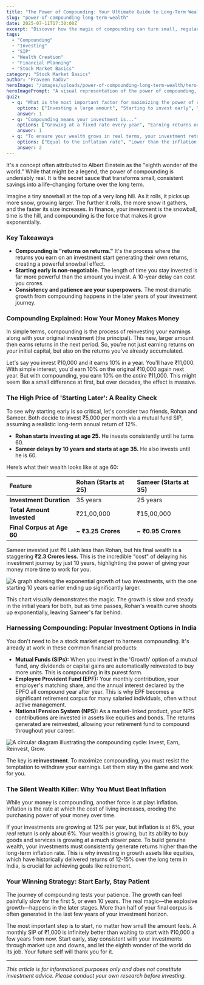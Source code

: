 ```yaml
---
title: "The Power of Compounding: Your Ultimate Guide to Long-Term Wealth"
slug: "power-of-compounding-long-term-wealth"
date: 2025-07-11T17:30:00Z
excerpt: "Discover how the magic of compounding can turn small, regular investments into a massive fortune over time. Learn why starting early is the single most important factor in wealth creation in India."
tags:
  - "Compounding"
  - "Investing"
  - "SIP"
  - "Wealth Creation"
  - "Financial Planning"
  - "Stock Market Basics"
category: "Stock Market Basics"
author: "Praveen Yadav"
heroImage: "/images/uploads/power-of-compounding-long-term-wealth/hero-image.jpg"
heroImagePrompt: "A visual representation of the power of compounding, showing a small sapling on the left growing into a large, fruit-bearing tree on the right, symbolizing the growth of money over time."
quiz:
  - q: "What is the most important factor for maximizing the power of compounding?"
    options: ["Investing a large amount", "Starting to invest early", "Choosing a high-risk investment"]
    answer: 1
  - q: "Compounding means your investment is..."
    options: ["Growing at a fixed rate every year", "Earning returns on both the principal and accumulated interest", "Only safe in fixed deposits"]
    answer: 1
  - q: "To ensure your wealth grows in real terms, your investment return rate should be:"
    options: ["Equal to the inflation rate", "Lower than the inflation rate", "Higher than the inflation rate"]
    answer: 2
---
```


It's a concept often attributed to Albert Einstein as the "eighth wonder of the world." While that might be a legend, the power of compounding is undeniably real. It is the secret sauce that transforms small, consistent savings into a life-changing fortune over the long term.

Imagine a tiny snowball at the top of a very long hill. As it rolls, it picks up more snow, growing larger. The further it rolls, the more snow it gathers, and the faster its size increases. In finance, your investment is the snowball, time is the hill, and compounding is the force that makes it grow exponentially.

### Key Takeaways

*   **Compounding is "returns on returns."** It's the process where the returns you earn on an investment start generating their own returns, creating a powerful snowball effect.
*   **Starting early is non-negotiable.** The length of time you stay invested is far more powerful than the amount you invest. A 10-year delay can cost you crores.
*   **Consistency and patience are your superpowers.** The most dramatic growth from compounding happens in the later years of your investment journey.

### Compounding Explained: How Your Money Makes Money

In simple terms, compounding is the process of reinvesting your earnings along with your original investment (the principal). This new, larger amount then earns returns in the next period. So, you're not just earning returns on your initial capital, but also on the returns you've already accumulated.

Let's say you invest ₹10,000 and it earns 10% in a year. You'll have ₹11,000. With simple interest, you'd earn 10% on the original ₹10,000 again next year. But with compounding, you earn 10% on the *entire* ₹11,000. This might seem like a small difference at first, but over decades, the effect is massive.

### The High Price of 'Starting Later': A Reality Check

To see why starting early is so critical, let's consider two friends, Rohan and Sameer. Both decide to invest ₹5,000 per month via a mutual fund SIP, assuming a realistic long-term annual return of 12%.

*   **Rohan starts investing at age 25.** He invests consistently until he turns 60.
*   **Sameer delays by 10 years and starts at age 35.** He also invests until he is 60.

Here’s what their wealth looks like at age 60:

| Feature | Rohan (Starts at 25) | Sameer (Starts at 35) |
| :--- | :--- | :--- |
| **Investment Duration** | 35 years | 25 years |
| **Total Amount Invested** | ₹21,00,000 | ₹15,00,000 |
| **Final Corpus at Age 60** | **~ ₹3.25 Crores** | **~ ₹0.95 Crores** |

Sameer invested just ₹6 Lakh less than Rohan, but his final wealth is a staggering **₹2.3 Crores less**. This is the incredible "cost" of delaying his investment journey by just 10 years, highlighting the power of giving your money more time to work for you.

![A graph showing the exponential growth of two investments, with the one starting 10 years earlier ending up significantly larger.](/images/uploads/power-of-compounding-long-term-wealth/cost-of-delay-chart.png)

This chart visually demonstrates the magic. The growth is slow and steady in the initial years for both, but as time passes, Rohan's wealth curve shoots up exponentially, leaving Sameer's far behind.

### Harnessing Compounding: Popular Investment Options in India

You don't need to be a stock market expert to harness compounding. It's already at work in these common financial products:

*   **Mutual Funds (SIPs):** When you invest in the 'Growth' option of a mutual fund, any dividends or capital gains are automatically reinvested to buy more units. This is compounding in its purest form.
*   **Employee Provident Fund (EPF):** Your monthly contribution, your employer's matching share, and the annual interest declared by the EPFO all compound year after year. This is why EPF becomes a significant retirement corpus for many salaried individuals, often without active management.
*   **National Pension System (NPS):** As a market-linked product, your NPS contributions are invested in assets like equities and bonds. The returns generated are reinvested, allowing your retirement fund to compound throughout your career.

![A circular diagram illustrating the compounding cycle: Invest, Earn, Reinvest, Grow.](/images/uploads/power-of-compounding-long-term-wealth/compounding-cycle.png)

The key is **reinvestment**. To maximize compounding, you must resist the temptation to withdraw your earnings. Let them stay in the game and work for you.

### The Silent Wealth Killer: Why You Must Beat Inflation

While your money is compounding, another force is at play: inflation. Inflation is the rate at which the cost of living increases, eroding the purchasing power of your money over time.

If your investments are growing at 12% per year, but inflation is at 6%, your *real* return is only about 6%. Your wealth is growing, but its ability to buy goods and services is growing at a much slower pace. To build genuine wealth, your investments must consistently generate returns higher than the long-term inflation rate. This is why investing in growth assets like equities, which have historically delivered returns of 12-15% over the long term in India, is crucial for achieving goals like retirement.

### Your Winning Strategy: Start Early, Stay Patient

The journey of compounding tests your patience. The growth can feel painfully slow for the first 5, or even 10 years. The real magic—the explosive growth—happens in the later stages. More than half of your final corpus is often generated in the last few years of your investment horizon.

The most important step is to start, no matter how small the amount feels. A monthly SIP of ₹1,000 is infinitely better than waiting to start with ₹10,000 a few years from now. Start early, stay consistent with your investments through market ups and downs, and let the eighth wonder of the world do its job. Your future self will thank you for it.

***

*This article is for informational purposes only and does not constitute investment advice. Please conduct your own research before investing.*